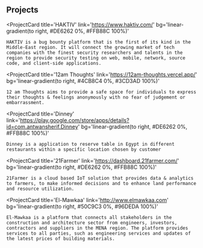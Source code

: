 ## Projects

<ProjectCard
    title='HAKTIV'
    link='https://www.haktiv.com/'
    bg='linear-gradient(to right, #DE6262 0%, #FFB88C 100%)'
>
    HAKTIV is a bug bounty platform that is the first of its kind in the Middle-East region. It will connect the growing market of tech companies with the finest security researchers and talents in the region to provide security testing on web, mobile, network, source code, and client-side applications.
</ProjectCard>

<ProjectCard
    title='12am Thoughts'
    link='https://12am-thoughts.vercel.app/'
    bg='linear-gradient(to right, #4CB8C4 0%, #3CD3AD 100%)'
>
    12 am Thoughts aims to provide a safe space for individuals to express their thoughts & feelings anonymously with no fear of judgement or embarrassment.
</ProjectCard>


<ProjectCard
    title='Dinney'
    link='https://play.google.com/store/apps/details?id=com.antwansherif.Dinney'
    bg='linear-gradient(to right, #DE6262 0%, #FFB88C 100%)'
>
    Dinney is a application to reserve table in Egypt in different restaurants within a specific location chosen by customer
</ProjectCard>

<ProjectCard
    title='21Farmer'
    link='https://dashboard.21farmer.com/'
    bg='linear-gradient(to right, #DE6262 0%, #FFB88C 100%)'
>
    21Farmer is a cloud based IoT solution that provides data & analytics to farmers, to make informed decisions and to enhance land performance and resource utilization.
</ProjectCard>

<ProjectCard
    title='El-Mawkaa'
    link='http://www.elmawkaa.com'
    bg='linear-gradient(to right, #50C9C3 0%, #96DEDA 100%)'
>
    El-Mawkaa is a platform that connects all stakeholders in the construction and architecture sector from engineers, investors, contractors and suppliers in the MENA region. The platform provides services to all parties, such as engineering services and updates of the latest prices of building materials.
</ProjectCard>
